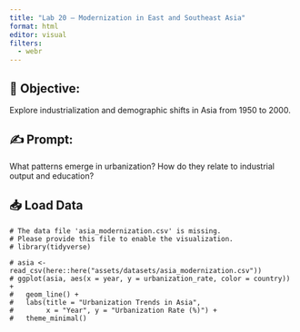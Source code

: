 ```yaml
---
title: "Lab 20 – Modernization in East and Southeast Asia"
format: html
editor: visual
filters:
  - webr
---
```


## 🧭 Objective:  
Explore industrialization and demographic shifts in Asia from 1950 to 2000.

## ✍️ Prompt:   
What patterns emerge in urbanization? How do they relate to industrial output and education?

## 📥 Load Data
```webr-r
# The data file 'asia_modernization.csv' is missing.
# Please provide this file to enable the visualization.
# library(tidyverse)

# asia <- read_csv(here::here("assets/datasets/asia_modernization.csv"))
# ggplot(asia, aes(x = year, y = urbanization_rate, color = country)) +
#   geom_line() +
#   labs(title = "Urbanization Trends in Asia",
#        x = "Year", y = "Urbanization Rate (%)") +
#   theme_minimal()
```



